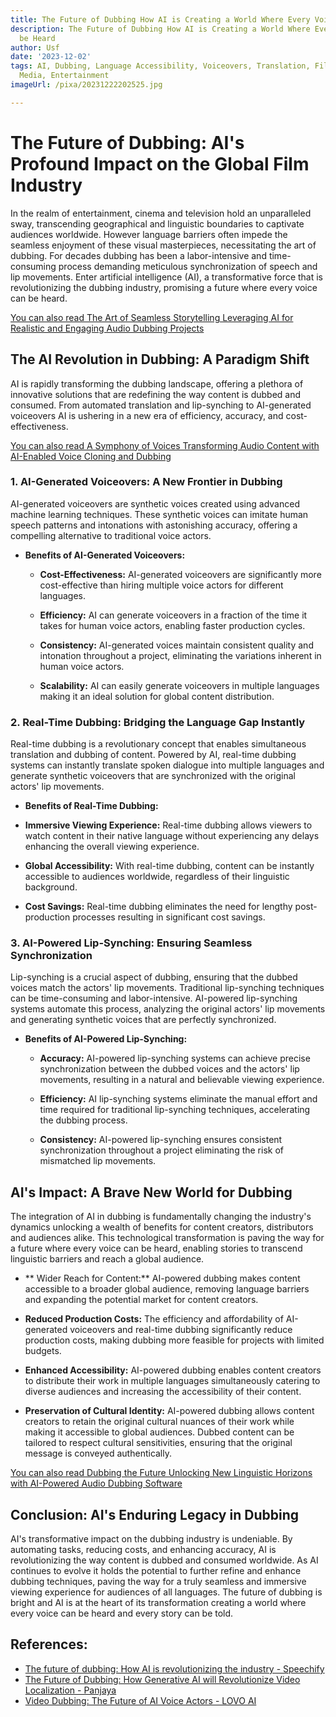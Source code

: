 ```yaml
---
title: The Future of Dubbing How AI is Creating a World Where Every Voice can be Heard
description: The Future of Dubbing How AI is Creating a World Where Every Voice can
  be Heard
author: Usf
date: '2023-12-02'
tags: AI, Dubbing, Language Accessibility, Voiceovers, Translation, Film, Television,
  Media, Entertainment
imageUrl: /pixa/20231222202525.jpg

---
```

# The Future of Dubbing:  AI's Profound Impact on  the Global Film  Industry

In the realm of entertainment, cinema and television hold an unparalleled sway, transcending geographical and linguistic boundaries to captivate audiences worldwide. However language barriers often impede the seamless enjoyment of these visual masterpieces, necessitating the art of dubbing. For decades dubbing has been a labor-intensive and time-consuming process demanding meticulous  synchronization of speech and lip movements. Enter  artificial intelligence (AI),  a transformative force that is revolutionizing the  dubbing industry, promising a future where every voice can be heard.

[You can also read The Art of Seamless Storytelling Leveraging AI for Realistic and Engaging Audio Dubbing Projects](The%20Art%20of%20Seamless%20Storytelling%20Leveraging%20AI%20for%20Realistic%20and%20Engaging%20Audio%20Dubbing%20Projects)


## The AI Revolution  in Dubbing: A Paradigm  Shift

AI is rapidly transforming the dubbing landscape,  offering a plethora of innovative solutions that are redefining the  way content is dubbed and consumed. From automated translation and  lip-synching  to  AI-generated voiceovers AI is ushering in a new era of  efficiency, accuracy, and cost-effectiveness.

[You can also read A Symphony of  Voices Transforming Audio Content with AI-Enabled Voice Cloning and Dubbing](A%20Symphony%20of%20Voices%20Transforming%20Audio%20Content%20with%20AI-Enabled%20Voice%20Cloning%20and%20Dubbing)


### 1. AI-Generated Voiceovers:  A New Frontier  in Dubbing

AI-generated voiceovers are  synthetic voices created  using  advanced machine learning techniques. These  synthetic voices can imitate human speech patterns  and intonations with  astonishing  accuracy, offering a compelling alternative to traditional voice actors.

- **Benefits  of AI-Generated Voiceovers:**

  - **Cost-Effectiveness:** AI-generated voiceovers are significantly  more cost-effective than hiring multiple voice actors for different languages.


  - **Efficiency:** AI can generate voiceovers in a  fraction  of the  time it takes for human voice actors, enabling faster production cycles.


  - **Consistency:** AI-generated voices maintain consistent quality and intonation  throughout a project, eliminating the variations inherent in human voice actors.


  - **Scalability:**  AI can  easily generate voiceovers in multiple  languages making it an ideal solution for global content distribution.

### 2. Real-Time Dubbing: Bridging the Language Gap Instantly

Real-time dubbing is a revolutionary concept that enables simultaneous translation and dubbing  of content. Powered by  AI,  real-time dubbing systems can instantly  translate spoken dialogue into multiple languages and generate synthetic voiceovers that are synchronized with the original actors' lip movements.

- **Benefits of Real-Time Dubbing:**

 -  **Immersive Viewing Experience:** Real-time dubbing allows  viewers to watch content in their native language without experiencing any delays enhancing the overall  viewing experience.


 - **Global Accessibility:** With real-time dubbing, content can be instantly accessible to audiences worldwide, regardless of their linguistic  background.


 - **Cost Savings:** Real-time dubbing eliminates the need for lengthy post-production processes resulting in significant cost savings.

### 3. AI-Powered Lip-Synching: Ensuring Seamless Synchronization

Lip-synching is a crucial  aspect of  dubbing, ensuring that the dubbed voices match the actors' lip  movements. Traditional lip-synching techniques can be time-consuming and labor-intensive. AI-powered lip-synching  systems automate this process, analyzing the  original  actors' lip movements and generating synthetic voices that are perfectly synchronized.

-  **Benefits of AI-Powered Lip-Synching:**

   - **Accuracy:** AI-powered lip-synching systems can achieve precise synchronization between the dubbed voices and the actors' lip movements, resulting in a natural  and believable viewing experience.


    - **Efficiency:** AI lip-synching systems eliminate the manual effort and time required  for  traditional lip-synching techniques, accelerating the dubbing process.


   - **Consistency:** AI-powered lip-synching ensures consistent synchronization  throughout a project eliminating the risk of mismatched lip movements.

## AI's Impact: A Brave New World for Dubbing

The integration of  AI in dubbing is  fundamentally changing the industry's dynamics unlocking a wealth of benefits for content  creators,  distributors and audiences alike. This technological transformation is paving the way for a  future where every voice can be heard, enabling stories to transcend  linguistic barriers and reach a  global audience.

- **  Wider Reach for Content:** AI-powered dubbing makes content accessible to a broader global audience, removing language barriers and expanding the potential  market for content creators.


- **Reduced Production Costs:** The efficiency and affordability of AI-generated voiceovers and real-time dubbing  significantly reduce production costs,  making  dubbing more feasible for projects  with limited budgets.


- **Enhanced Accessibility:** AI-powered dubbing enables content creators to distribute their  work in multiple languages simultaneously catering to diverse audiences and increasing the accessibility of their content.


- **Preservation of Cultural Identity:** AI-powered dubbing allows  content creators to retain the original cultural nuances of their work while making it accessible to global audiences. Dubbed content  can be tailored to respect cultural sensitivities, ensuring that  the original message is conveyed authentically.

[You can also read Dubbing the Future Unlocking New Linguistic Horizons with AI-Powered Audio Dubbing  Software](Dubbing%20the%20Future%20Unlocking%20New%20Linguistic%20Horizons%20with%20AI-Powered%20Audio%20Dubbing%20Software)


## Conclusion:  AI's Enduring Legacy in Dubbing

AI's transformative impact on the dubbing industry is undeniable. By automating tasks, reducing costs, and enhancing accuracy, AI is revolutionizing the way content is dubbed and consumed worldwide. As AI  continues to evolve it holds the potential to  further refine and enhance dubbing techniques, paving the way for a truly seamless and immersive viewing experience for audiences  of all languages. The future of dubbing is bright and AI is at the heart of its transformation creating a world where every voice can be heard  and every  story can be told.

## References:
- [The future of dubbing: How AI is revolutionizing the industry - Speechify](https://speechify.com/blog/ai-future-dubbing-industry/?source=post_page-----417e7087b7d--------------------------------&landing_url=https%3A%2F%2Fspeechify.com%2Fblog%2Fai-future-dubbing-industry%2F)
- [The Future of Dubbing: How Generative AI will Revolutionize Video Localization - Panjaya](https://www.panjaya.ai/post/the-future-of-dubbing)
- [Video Dubbing: The Future of AI Voice Actors - LOVO AI](https://lovo.ai/post/video-dubbing-the-future-of-ai-voice-actors)
